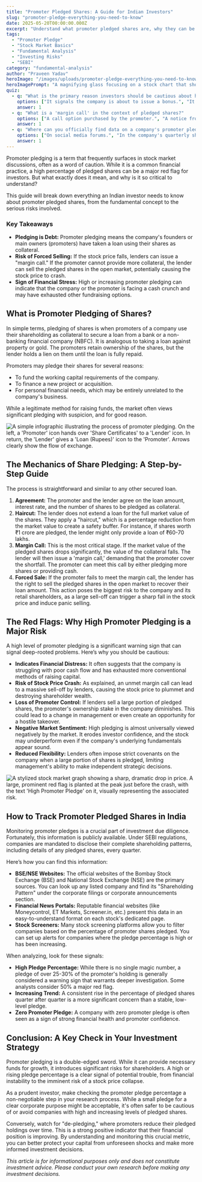 ```yaml
---
title: "Promoter Pledged Shares: A Guide for Indian Investors"
slug: "promoter-pledge-everything-you-need-to-know"
date: 2025-05-20T00:00:00.000Z
excerpt: "Understand what promoter pledged shares are, why they can be a critical red flag for investors, and how to track them. Learn the risks of high promoter pledging and how it can impact your investments in the Indian market."
tags:
  - "Promoter Pledge"
  - "Stock Market Basics"
  - "Fundamental Analysis"
  - "Investing Risks"
  - "SEBI"
category: "fundamental-analysis"
author: "Praveen Yadav"
heroImage: "/images/uploads/promoter-pledge-everything-you-need-to-know/hero-image.jpg"
heroImagePrompt: "A magnifying glass focusing on a stock chart that shows a downward trend, with a red flag icon placed on the chart, symbolizing the risk of promoter pledging in the Indian stock market. The background is a subtle representation of financial documents."
quiz:
  - q: "What is the primary reason investors should be cautious about high promoter pledging?"
    options: ["It signals the company is about to issue a bonus.", "It can lead to forced selling by lenders if the stock price falls.", "It guarantees a higher dividend payout."]
    answer: 1
  - q: "What is a 'margin call' in the context of pledged shares?"
    options: ["A call option purchased by the promoter.", "A notice from the lender to the promoter to provide more collateral due to a fall in share value.", "The company's quarterly earnings call."]
    answer: 1
  - q: "Where can you officially find data on a company's promoter pledged shares in India?"
    options: ["On social media forums.", "In the company's quarterly shareholding pattern disclosures to BSE/NSE.", "In the company's annual marketing brochure."]
    answer: 1
---
```


Promoter pledging is a term that frequently surfaces in stock market discussions, often as a word of caution. While it is a common financial practice, a high percentage of pledged shares can be a major red flag for investors. But what exactly does it mean, and why is it so critical to understand?

This guide will break down everything an Indian investor needs to know about promoter pledged shares, from the fundamental concept to the serious risks involved.

### Key Takeaways
*   **Pledging is Debt:** Promoter pledging means the company's founders or main owners (promoters) have taken a loan using their shares as collateral.
*   **Risk of Forced Selling:** If the stock price falls, lenders can issue a "margin call." If the promoter cannot provide more collateral, the lender can sell the pledged shares in the open market, potentially causing the stock price to crash.
*   **Sign of Financial Stress:** High or increasing promoter pledging can indicate that the company or the promoter is facing a cash crunch and may have exhausted other fundraising options.

## What is Promoter Pledging of Shares?

In simple terms, pledging of shares is when promoters of a company use their shareholding as collateral to secure a loan from a bank or a non-banking financial company (NBFC). It is analogous to taking a loan against property or gold. The promoters retain ownership of the shares, but the lender holds a lien on them until the loan is fully repaid.

Promoters may pledge their shares for several reasons:
*   To fund the working capital requirements of the company.
*   To finance a new project or acquisition.
*   For personal financial needs, which may be entirely unrelated to the company's business.

While a legitimate method for raising funds, the market often views significant pledging with suspicion, and for good reason.

![A simple infographic illustrating the process of promoter pledging. On the left, a 'Promoter' icon hands over 'Share Certificates' to a 'Lender' icon. In return, the 'Lender' gives a 'Loan (Rupees)' icon to the 'Promoter'. Arrows clearly show the flow of exchange.](/images/uploads/promoter-pledge-everything-you-need-to-know/promoter-pledge-mechanism.png)

## The Mechanics of Share Pledging: A Step-by-Step Guide

The process is straightforward and similar to any other secured loan.

1.  **Agreement:** The promoter and the lender agree on the loan amount, interest rate, and the number of shares to be pledged as collateral.
2.  **Haircut:** The lender does not extend a loan for the full market value of the shares. They apply a "haircut," which is a percentage reduction from the market value to create a safety buffer. For instance, if shares worth ₹1 crore are pledged, the lender might only provide a loan of ₹60-70 lakhs.
3.  **Margin Call:** This is the most critical stage. If the market value of the pledged shares drops significantly, the value of the collateral falls. The lender will then issue a 'margin call,' demanding that the promoter cover the shortfall. The promoter can meet this call by either pledging more shares or providing cash.
4.  **Forced Sale:** If the promoter fails to meet the margin call, the lender has the right to sell the pledged shares in the open market to recover their loan amount. This action poses the biggest risk to the company and its retail shareholders, as a large sell-off can trigger a sharp fall in the stock price and induce panic selling.

## The Red Flags: Why High Promoter Pledging is a Major Risk

A high level of promoter pledging is a significant warning sign that can signal deep-rooted problems. Here’s why you should be cautious:

*   **Indicates Financial Distress:** It often suggests that the company is struggling with poor cash flow and has exhausted more conventional methods of raising capital.
*   **Risk of Stock Price Crash:** As explained, an unmet margin call can lead to a massive sell-off by lenders, causing the stock price to plummet and destroying shareholder wealth.
*   **Loss of Promoter Control:** If lenders sell a large portion of pledged shares, the promoter's ownership stake in the company diminishes. This could lead to a change in management or even create an opportunity for a hostile takeover.
*   **Negative Market Sentiment:** High pledging is almost universally viewed negatively by the market. It erodes investor confidence, and the stock may underperform even if the company's underlying fundamentals appear sound.
*   **Reduced Flexibility:** Lenders often impose strict covenants on the company when a large portion of shares is pledged, limiting management's ability to make independent strategic decisions.

![A stylized stock market graph showing a sharp, dramatic drop in price. A large, prominent red flag is planted at the peak just before the crash, with the text 'High Promoter Pledge' on it, visually representing the associated risk.](/images/uploads/promoter-pledge-everything-you-need-to-know/pledge-risk-chart.png)

## How to Track Promoter Pledged Shares in India

Monitoring promoter pledges is a crucial part of investment due diligence. Fortunately, this information is publicly available. Under SEBI regulations, companies are mandated to disclose their complete shareholding patterns, including details of any pledged shares, every quarter.

Here’s how you can find this information:
*   **BSE/NSE Websites:** The official websites of the Bombay Stock Exchange (BSE) and National Stock Exchange (NSE) are the primary sources. You can look up any listed company and find its "Shareholding Pattern" under the corporate filings or corporate announcements section.
*   **Financial News Portals:** Reputable financial websites (like Moneycontrol, ET Markets, Screener.in, etc.) present this data in an easy-to-understand format on each stock's dedicated page.
*   **Stock Screeners:** Many stock screening platforms allow you to filter companies based on the percentage of promoter shares pledged. You can set up alerts for companies where the pledge percentage is high or has been increasing.

When analyzing, look for these signals:
*   **High Pledge Percentage:** While there is no single magic number, a pledge of over 25-30% of the promoter's holding is generally considered a warning sign that warrants deeper investigation. Some analysts consider 50% a major red flag.
*   **Increasing Trend:** A consistent rise in the percentage of pledged shares quarter after quarter is a more significant concern than a stable, low-level pledge.
*   **Zero Promoter Pledge:** A company with zero promoter pledge is often seen as a sign of strong financial health and promoter confidence.

## Conclusion: A Key Check in Your Investment Strategy

Promoter pledging is a double-edged sword. While it can provide necessary funds for growth, it introduces significant risks for shareholders. A high or rising pledge percentage is a clear signal of potential trouble, from financial instability to the imminent risk of a stock price collapse.

As a prudent investor, make checking the promoter pledge percentage a non-negotiable step in your research process. While a small pledge for a clear corporate purpose might be acceptable, it's often safer to be cautious of or avoid companies with high and increasing levels of pledged shares.

Conversely, watch for "de-pledging," where promoters reduce their pledged holdings over time. This is a strong positive indicator that their financial position is improving. By understanding and monitoring this crucial metric, you can better protect your capital from unforeseen shocks and make more informed investment decisions.

*This article is for informational purposes only and does not constitute investment advice. Please conduct your own research before making any investment decisions.*